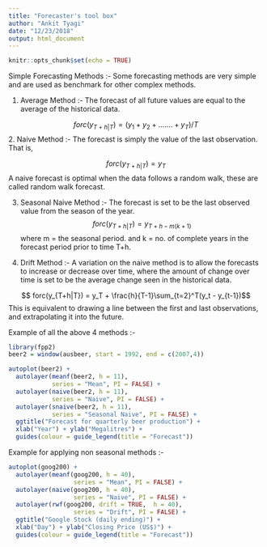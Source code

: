 ```yaml
---
title: "Forecaster's tool box"
author: "Ankit Tyagi"
date: "12/23/2018"
output: html_document
---
```


```r
knitr::opts_chunk$set(echo = TRUE)
```

Simple Forecasting Methods :- Some forecasting methods are very simple and are used as benchmark for other complex methods.

1. Average Method :- The forecast of all future values are equal to the average of the historical data.

$$forc(y_{T+h|T}) = (y_1 + y_2 + .......+ y_T)/T$$ 
2. Naive Method :- The forecast is simply the value of the last observation. That is,

$$forc(y_{T+h|T}) = y_T $$
A naive forecast is optimal when the data follows a random walk, these are called random walk forecast.

3. Seasonal Naive Method :- The forecast is set to be the last observed value from the season of the year. 
$$forc(y_{T+h|T}) = y_{T+h-m(k+1)} $$
where m = the seasonal period.
and k = no. of complete years in the forecast period prior to time T+h.

4. Drift Method :- A variation on the naive method is to allow the forecasts to increase or decrease over time, where the amount of change over time is set to be the average change seen in the historical data.

$$ forc(y_{T+h|T}) = y_T + \frac{h}{T-1}\sum_{t=2}^T(y_t - y_{t-1})$$
This is equivalent to drawing a line between the first and last observations, and extrapolating it into the future.

Example of all the above 4 methods :-
```r
library(fpp2)
beer2 = window(ausbeer, start = 1992, end = c(2007,4))

autoplot(beer2) +
  autolayer(meanf(beer2, h = 11),
            series = "Mean", PI = FALSE) +
  autolayer(naive(beer2, h = 11),
            series = "Naive", PI = FALSE) +
  autolayer(snaive(beer2, h = 11),
            series = "Seasonal Naive", PI = FALSE) +
  ggtitle("Forecast for quarterly beer production") +
  xlab("Year") + ylab("Megalitres") +
  guides(colour = guide_legend(title = "Forecast"))
```

Example for applying non seasonal methods :-

```r
autoplot(goog200) +
  autolayer(meanf(goog200, h = 40),
                  series = "Mean", PI = FALSE) +
  autolayer(naive(goog200, h = 40),
                  series = "Naive", PI = FALSE) +
  autolayer(rwf(goog200, drift = TRUE,  h = 40),
                  series = "Drift", PI = FALSE) +
  ggtitle("Google Stock (daily ending)") +
  xlab("Day") + ylab("Closing Price (US$)") +
  guides(colour = guide_legend(title = "Forecast"))
```

